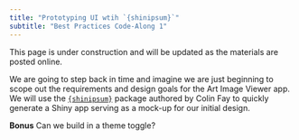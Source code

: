 ```yaml
---
title: "Prototyping UI wtih `{shinipsum}`"
subtitle: "Best Practices Code-Along 1"
---
```


::: callout-warning
This page is under construction and will be updated as the materials are posted online.
:::

We are going to step back in time and imagine we are just beginning to scope out the requirements and design goals for the Art Image Viewer app. We will use the [`{shinipsum}`](https://thinkr-open.github.io/shinipsum/) package authored by Colin Fay to quickly generate a Shiny app serving as a mock-up for our initial design.

**Bonus** Can we build in a theme toggle?